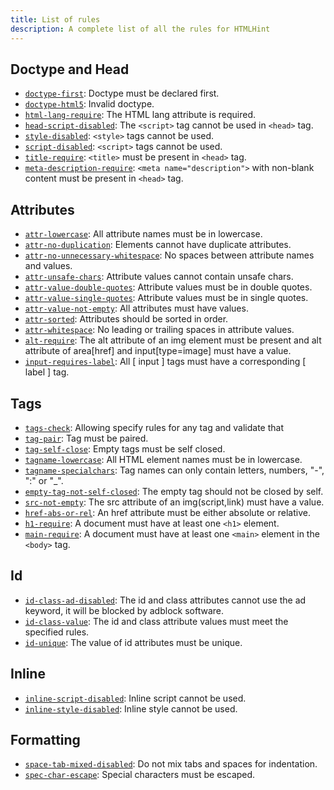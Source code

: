 ```yaml
---
title: List of rules
description: A complete list of all the rules for HTMLHint
---
```


## Doctype and Head

- [`doctype-first`](doctype-first/): Doctype must be declared first.
- [`doctype-html5`](doctype-html5/): Invalid doctype.
- [`html-lang-require`](html-lang-require/): The HTML lang attribute is required.
- [`head-script-disabled`](head-script-disabled/): The `<script>` tag cannot be used in `<head>` tag.
- [`style-disabled`](style-disabled/): `<style>` tags cannot be used.
- [`script-disabled`](script-disabled/): `<script>` tags cannot be used.
- [`title-require`](title-require/): `<title>` must be present in `<head>` tag.
- [`meta-description-require`](meta-description-require/): `<meta name="description">` with non-blank content must be present in `<head>` tag.

## Attributes

- [`attr-lowercase`](attr-lowercase/): All attribute names must be in lowercase.
- [`attr-no-duplication`](attr-no-duplication/): Elements cannot have duplicate attributes.
- [`attr-no-unnecessary-whitespace`](attr-no-unnecessary-whitespace/): No spaces between attribute names and values.
- [`attr-unsafe-chars`](attr-unsafe-chars/): Attribute values cannot contain unsafe chars.
- [`attr-value-double-quotes`](attr-value-double-quotes/): Attribute values must be in double quotes.
- [`attr-value-single-quotes`](attr-value-single-quotes/): Attribute values must be in single quotes.
- [`attr-value-not-empty`](attr-value-not-empty/): All attributes must have values.
- [`attr-sorted`](attr-sorted/): Attributes should be sorted in order.
- [`attr-whitespace`](attr-whitespace/): No leading or trailing spaces in attribute values.
- [`alt-require`](alt-require/): The alt attribute of an img element must be present and alt attribute of area[href] and input[type=image] must have a value.
- [`input-requires-label`](input-requires-label/): All [ input ] tags must have a corresponding [ label ] tag.

## Tags

- [`tags-check`](tags-check/): Allowing specify rules for any tag and validate that
- [`tag-pair`](tag-pair/): Tag must be paired.
- [`tag-self-close`](tag-self-close/): Empty tags must be self closed.
- [`tagname-lowercase`](tagname-lowercase/): All HTML element names must be in lowercase.
- [`tagname-specialchars`](tagname-specialchars/): Tag names can only contain letters, numbers, "-", ":" or "\_".
- [`empty-tag-not-self-closed`](empty-tag-not-self-closed/): The empty tag should not be closed by self.
- [`src-not-empty`](src-not-empty/): The src attribute of an img(script,link) must have a value.
- [`href-abs-or-rel`](href-abs-or-rel/): An href attribute must be either absolute or relative.
- [`h1-require`](h1-require/): A document must have at least one `<h1>` element.
- [`main-require`](main-require/): A document must have at least one `<main>` element in the `<body>` tag.

## Id

- [`id-class-ad-disabled`](id-class-ad-disabled/): The id and class attributes cannot use the ad keyword, it will be blocked by adblock software.
- [`id-class-value`](id-class-value/): The id and class attribute values must meet the specified rules.
- [`id-unique`](id-unique/): The value of id attributes must be unique.

## Inline

- [`inline-script-disabled`](inline-script-disabled/): Inline script cannot be used.
- [`inline-style-disabled`](inline-style-disabled/): Inline style cannot be used.

## Formatting

- [`space-tab-mixed-disabled`](space-tab-mixed-disabled/): Do not mix tabs and spaces for indentation.
- [`spec-char-escape`](spec-char-escape/): Special characters must be escaped.
